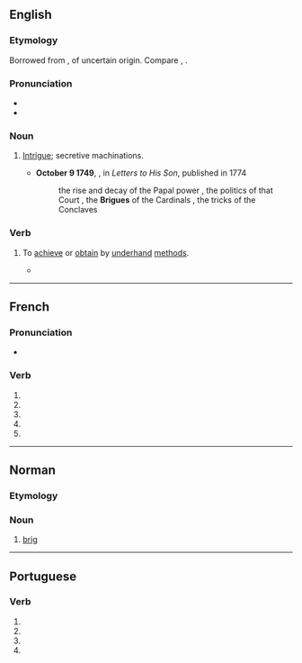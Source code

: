 {{also|brigué}}
==English==

===Etymology===
Borrowed from {{bor|en|fr|brigue}}, of uncertain origin. Compare {{cog|it|briga}}, {{cog|es|brega}}.

===Pronunciation===
* {{IPA|en|/bɹiːɡ/}}
* {{rhymes|en|iːɡ|s=1}}

===Noun===
{{en-noun}}

# {{lb|en|obsolete}} [[intrigue|Intrigue]]; secretive machinations.
#* '''October 9 1749''', {{w|Philip Stanhope, 4th Earl of Chesterfield}}, in ''Letters to His Son'', published in 1774
#*:  the rise and decay of the Papal power , the politics of that Court , the '''Brigues''' of the Cardinals , the tricks of the Conclaves

===Verb===
{{en-verb}}

# {{lb|en|obsolete}} To [[achieve]] or [[obtain]] by [[underhand]] [[method]]s.
#* {{RQ:Swift Tale of a Tub|section=I|sectionname=The Introduction|page=45|passage=[W]e think it very unbecoming our Prudence, that the Determination ſhould be remitted to the Authors themſelves; when our Adversaries, by '''Briguing''' and Caballing, have cauſed so univerſal a Defection from us, that the greater Part of our Society has already deſerted to them, [...]}}

----

==French==

===Pronunciation===
* {{homophones|fr|briguent|brigues}}

===Verb===
{{head|fr|verb form}}

# {{inflection of|fr|briguer||1|s|pres|indc}}
# {{inflection of|fr|briguer||3|s|pres|indc}}
# {{inflection of|fr|briguer||1|s|pres|subj}}
# {{inflection of|fr|briguer||3|s|pres|subj}}
# {{inflection of|fr|briguer||2|s|impr}}

----

==Norman==

===Etymology===
{{rfe|nrf}}

===Noun===
{{nrf-noun|f}}

# {{lb|nrf|Jersey}} [[brig]]

----

==Portuguese==

===Verb===
{{head|pt|verb form}}

# {{inflection of|pt|brigar||1|s|pres|subj}}
# {{inflection of|pt|brigar||3|s|pres|subj}}
# {{inflection of|pt|brigar||1|s|impr}}
# {{inflection of|pt|brigar||3|s|impr}}